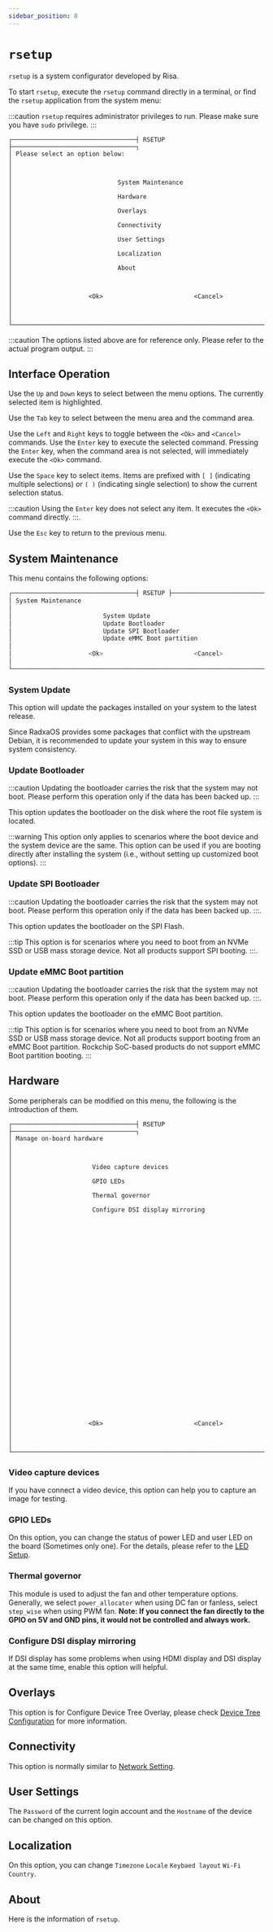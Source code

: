 ```yaml
---
sidebar_position: 0
---
```


# `rsetup`

`rsetup` is a system configurator developed by Risa.

To start `rsetup`, execute the `rsetup` command directly in a terminal, or find the `rsetup` application from the system menu:

:::caution
`rsetup` requires administrator privileges to run. Please make sure you have `sudo` privilege.
:::

```
┌──────────────────────────────────┤ RSETUP ├──────────────────────────────────┐
│ Please select an option below:                                               │
│                                                                              │
│                             System Maintenance                               │
│                             Hardware                                         │
│                             Overlays                                         │
│                             Connectivity                                     │
│                             User Settings                                    │
│                             Localization                                     │
│                             About                                            │
│                                                                              │
│                     <Ok>                         <Cancel>                    │
│                                                                              │
└──────────────────────────────────────────────────────────────────────────────┘
```

:::caution
The options listed above are for reference only. Please refer to the actual program output.
:::

## Interface Operation

Use the `Up` and `Down` keys to select between the menu options. The currently selected item is highlighted.

Use the `Tab` key to select between the menu area and the command area.

Use the `Left` and `Right` keys to toggle between the `<Ok>` and `<Cancel>` commands. Use the `Enter` key to execute the selected command.
Pressing the `Enter` key, when the command area is not selected, will immediately execute the `<Ok>` command.

Use the `Space` key to select items. Items are prefixed with `[ ]` (indicating multiple selections) or `( )` (indicating single selection) to show the current selection status.

:::caution
Using the `Enter` key does not select any item. It executes the `<Ok>` command directly.
:::.

Use the `Esc` key to return to the previous menu.

## System Maintenance

This menu contains the following options:

```bash
┌──────────────────────────────────┤ RSETUP ├──────────────────────────────────┐
│ System Maintenance                                                           │
│                                                                              │
│                         System Update                                        │
│                         Update Bootloader                                    │
│                         Update SPI Bootloader                                │
│                         Update eMMC Boot partition                           │
│                                                                              │
│                     <Ok>                         <Cancel>                    │
│                                                                              │
└──────────────────────────────────────────────────────────────────────────────┘
```

### System Update

This option will update the packages installed on your system to the latest release.

Since RadxaOS provides some packages that conflict with the upstream Debian, it is recommended to update your system in this way to ensure system consistency.

### Update Bootloader

:::caution
Updating the bootloader carries the risk that the system may not boot. Please perform this operation only if the data has been backed up.
:::

This option updates the bootloader on the disk where the root file system is located.

:::warning
This option only applies to scenarios where the boot device and the system device are the same.
This option can be used if you are booting directly after installing the system (i.e., without setting up customized boot options).
:::

### Update SPI Bootloader

:::caution
Updating the bootloader carries the risk that the system may not boot. Please perform this operation only if the data has been backed up.
:::.

This option updates the bootloader on the SPI Flash.

:::tip
This option is for scenarios where you need to boot from an NVMe SSD or USB mass storage device.
Not all products support SPI booting.
:::.

### Update eMMC Boot partition

:::caution
Updating the bootloader carries the risk that the system may not boot. Please perform this operation only if the data has been backed up.
:::.

This option updates the bootloader on the eMMC Boot partition.

:::tip
This option is for scenarios where you need to boot from an NVMe SSD or USB mass storage device.
Not all products support booting from an eMMC Boot partition.
Rockchip SoC-based products do not support eMMC Boot partition booting.
:::

## Hardware

Some peripherals can be modified on this menu, the following is the introduction of them.

```
┌──────────────────────────────────┤ RSETUP ├──────────────────────────────────┐
│ Manage on-board hardware                                                     │
│                                                                              │
│                      Video capture devices                                   │
│                      GPIO LEDs                                               │
│                      Thermal governor                                        │
│                      Configure DSI display mirroring                         │
│                                                                              │
│                                                                              │
│                                                                              │
│                                                                              │
│                                                                              │
│                                                                              │
│                                                                              │
│                                                                              │
│                                                                              │
│                                                                              │
│                                                                              │
│                                                                              │
│                                                                              │
│                                                                              │
│                     <Ok>                         <Cancel>                    │
│                                                                              │
└──────────────────────────────────────────────────────────────────────────────┘
```

### Video capture devices

If you have connect a video device, this option can help you to capture an image for testing.

### GPIO LEDs

On this option, you can change the status of power LED and user LED on the board (Sometimes only one).
For the details, please refer to the [LED Setup](/radxa-os/rsetup/led).

### Thermal governor

This module is used to adjust the fan and other temperature options.
Generally, we select `power_allocator` when using DC fan or fanless, select `step_wise` when using PWM fan.
**Note: If you connect the fan directly to the GPIO on 5V and GND pins, it would not be controlled and always work.**

### Configure DSI display mirroring

If DSI display has some problems when using HDMI display and DSI display at the same time, enable this option will helpful.

## Overlays

This option is for Configure Device Tree Overlay, please check [Device Tree Configuration](/radxa-os/rsetup/devicetree) for more information.

## Connectivity

This option is normally similar to [Network Setting](/radxa-os/config/network.md).

## User Settings

The `Password` of the current login account and the `Hostname` of the device can be changed on this option.

## Localization

On this option, you can change `Timezone` `Locale` `Keybaed layout` `Wi-Fi Country`.

## About

Here is the information of `rsetup`.
